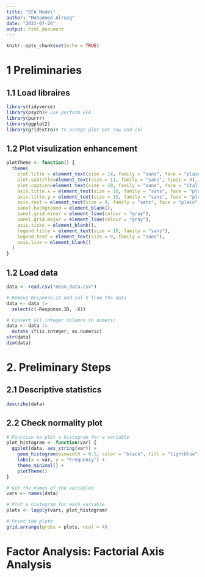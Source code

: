 ```yaml
---
title: "EFA Model"
author: "Mohammed Alrezq"
date: "2023-07-26"
output: html_document
---
```


```r
knitr::opts_chunk$set(echo = TRUE)
```

# 1 Preliminaries 

## 1.1 Load libraires 
```r
library(tidyverse)
library(psych)# use perform EFA
library(purrr)
library(ggplot2)
library(gridExtra)# to arrnge plot per row and col
```

## 1.2 Plot visulization enhancement 
```r
plotTheme <- function() {
  theme(
    plot.title = element_text(size = 14, family = "sans", face = "plain", hjust = 0),
    plot.subtitle=element_text(size = 11, family = "sans", hjust = 0),
    plot.caption=element_text(size = 10, family = "sans", face = "italic", hjust = 0), 
    axis.title.x = element_text(size = 10, family = "sans", face = "plain", hjust = 1, vjust = -0.5),
    axis.title.y = element_text(size = 10, family = "sans", face = "plain", hjust = 1, vjust = 1),
    axis.text = element_text(size = 9, family = "sans", face = "plain"),
    panel.background = element_blank(),
    panel.grid.minor = element_line(colour = "gray"),
    panel.grid.major = element_line(colour = "gray"),
    axis.ticks = element_blank(),
    legend.title = element_text(size = 10, family = "sans"),
    legend.text = element_text(size = 9, family = "sans"),
    axis.line = element_blank()
  )
}

```

## 1.2 Load data 
```r
data <- read.csv("mean_data.csv")

# Remove Response.ID and col X from the data 
data <- data |> 
  select(c(-Response.ID, -X))

# Convert all integer columns to numeric
data <- data |> 
  mutate_if(is.integer, as.numeric)
str(data)
dim(data)
```

# 2. Preliminary Steps 
## 2.1 Descriptive statistics 
```r
describe(data)
```

## 2.2 Check normality plot 
```r
# Function to plot a histogram for a variable
plot_histogram <- function(var) {
  ggplot(data, aes_string(var)) +
    geom_histogram(binwidth = 0.5, color = "black", fill = "lightblue") +
    labs(x = var, y = "Frequency") +
    theme_minimal() +
    plotTheme()
}

# Get the names of the variables
vars <- names(data)

# Plot a histogram for each variable
plots <- lapply(vars, plot_histogram)

# Print the plots
grid.arrange(grobs = plots, ncol = 4)
```

# Factor Analysis: Factorial Axis Analysis 
```r

```


